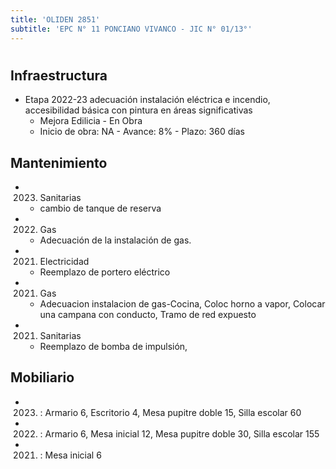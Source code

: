 ```yaml
---
title: 'OLIDEN 2851'
subtitle: 'EPC N° 11 PONCIANO VIVANCO - JIC N° 01/13°'
---
```


#
## Infraestructura

* Etapa 2022-23 adecuación instalación eléctrica e incendio, accesibilidad básica con pintura en áreas significativas 
    + Mejora Edilicia - En Obra 
    + Inicio de obra: NA - Avance: 8% - Plazo: 360 días 






## Mantenimiento

*  (2023) Sanitarias 
    + cambio de tanque de reserva

*  (2022) Gas 
    + Adecuación de la instalación de gas.

*  (2021) Electricidad 
    + Reemplazo de portero eléctrico

*  (2021) Gas 
    + Adecuacion instalacion de gas-Cocina, Coloc horno a vapor, Colocar una campana con conducto, Tramo de red expuesto

*  (2021) Sanitarias 
    + Reemplazo de bomba de impulsión,





## Mobiliario

*  (2023) : Armario 6, Escritorio 4, Mesa pupitre doble 15, Silla escolar 60 

*  (2022) : Armario 6, Mesa inicial 12, Mesa pupitre doble 30, Silla escolar 155 

*  (2021) : Mesa inicial 6 




